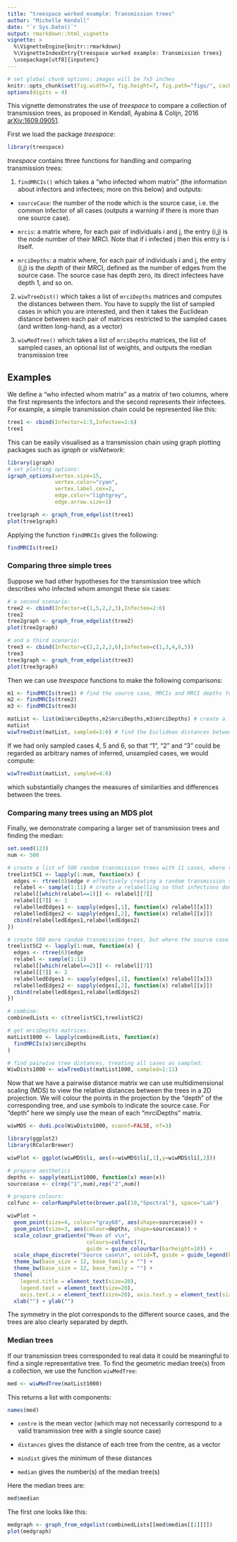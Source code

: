 ```yaml
---
title: "treespace worked example: Transmission trees"
author: "Michelle Kendall"
date: "`r Sys.Date()`"
output: rmarkdown::html_vignette
vignette: >
  %\VignetteEngine{knitr::rmarkdown}
  %\VignetteIndexEntry{treespace worked example: Transmission trees}
  \usepackage[utf8]{inputenc}
---
```

  
  
```r
# set global chunk options: images will be 7x5 inches
knitr::opts_chunk$set(fig.width=7, fig.height=7, fig.path="figs/", cache=FALSE)
options(digits = 4)
```


This vignette demonstrates the use of *treespace* to compare a collection of transmission trees, as proposed in Kendall, Ayabina & Colijn, 2016 [arXiv:1609.09051](http://arxiv.org/abs/1609.09051).

First we load the package *treespace*:

```r
library(treespace)
```

*treespace* contains three functions for handling and comparing transmission trees:

1) `findMRCIs()` which takes a "who infected whom matrix" (the information about infectors and infectees; more on this below) and outputs:

+ `sourceCase`: the number of the node which is the source case, i.e. the common infector of all cases (outputs a warning if there is more than one source case).

+ `mrcis`: a matrix where, for each pair of individuals i and j, the entry (i,j) is the node number of their MRCI. Note that if i infected j then this entry is i itself.

+ `mrciDepths`: a matrix where, for each pair of individuals i and j, the entry (i,j) is the *depth* of their MRCI, defined as the number of edges from the source case. The source case has depth zero, its direct infectees have depth 1, and so on. 

2) `wiwTreeDist()` which takes a list of `mrciDepths` matrices and computes the distances between them. You have to supply the list of sampled cases in which you are interested, and then it takes the Euclidean distance between each pair of matrices restricted to the sampled cases (and written long-hand, as a vector)

3) `wiwMedTree()` which takes a list of `mrciDepths` matrices, the list of sampled cases, an optional list of weights, and outputs the median transmission tree

Examples
---------

We define a "who infected whom matrix" as a matrix of two columns, where the first represents the infectors and the second represents their infectees. For example, a simple transmission chain could be represented like this:
```r
tree1 <- cbind(Infector=1:5,Infectee=2:6) 
tree1
```

This can be easily visualised as a transmission chain using graph plotting packages such as *igraph* or *visNetwork*:

```r
library(igraph)
# set plotting options:
igraph_options(vertex.size=15,
               vertex.color="cyan",
               vertex.label.cex=2,
               edge.color="lightgrey",
               edge.arrow.size=1)

tree1graph <- graph_from_edgelist(tree1)
plot(tree1graph)
```

Applying the function `findMRCIs` gives the following:
```r
findMRCIs(tree1)
```

### Comparing three simple trees

Suppose we had other hypotheses for the transmission tree which describes who infected whom amongst these six cases:
```r
# a second scenario:
tree2 <- cbind(Infector=c(1,5,2,2,3),Infectee=2:6)
tree2
tree2graph <- graph_from_edgelist(tree2)
plot(tree2graph)

# and a third scenario:
tree3 <- cbind(Infector=c(2,2,2,2,6),Infectee=c(1,3,4,6,5)) 
tree3
tree3graph <- graph_from_edgelist(tree3)
plot(tree3graph)
```

Then we can use *treespace* functions to make the following comparisons: 
```r
m1 <- findMRCIs(tree1) # find the source case, MRCIs and MRCI depths for tree 1
m2 <- findMRCIs(tree2)
m3 <- findMRCIs(tree3)

matList <- list(m1$mrciDepths,m2$mrciDepths,m3$mrciDepths) # create a list of the mrciDepths matrices
matList
wiwTreeDist(matList, sampled=1:6) # find the Euclidean distances between these matrices, where all six cases are sampled
```

If we had only sampled cases 4, 5 and 6, so that "1", "2" and "3" could be regarded as arbitrary names of inferred, unsampled cases, we would compute:
```r
wiwTreeDist(matList, sampled=4:6)
```
which substantially changes the measures of similarities and differences between the trees.

### Comparing many trees using an MDS plot

Finally, we demonstrate comparing a larger set of transmission trees and finding the median:

```r
set.seed(123)
num <- 500

# create a list of 500 random transmission trees with 11 cases, where the source case is fixed as case 1:
treelistSC1 <- lapply(1:num, function(x) {
  edges <- rtree(6)$edge # effectively creating a random transmission scenario
  relabel <- sample(1:11) # create a relabelling so that infections don't all happen in numerical order, but we force the source case to be 1:
  relabel[[which(relabel==1)]] <- relabel[[7]]
  relabel[[7]] <- 1
  relabelledEdges1 <- sapply(edges[,1], function(x) relabel[[x]])
  relabelledEdges2 <- sapply(edges[,2], function(x) relabel[[x]])
  cbind(relabelledEdges1,relabelledEdges2)
})

# create 500 more random transmission trees, but where the source case is fixed as case 2:
treelistSC2 <- lapply(1:num, function(x) {
  edges <- rtree(6)$edge 
  relabel <- sample(1:11) 
  relabel[[which(relabel==2)]] <- relabel[[7]]
  relabel[[7]] <- 2
  relabelledEdges1 <- sapply(edges[,1], function(x) relabel[[x]])
  relabelledEdges2 <- sapply(edges[,2], function(x) relabel[[x]])
  cbind(relabelledEdges1,relabelledEdges2)
})

# combine:
combinedLists <- c(treelistSC1,treelistSC2)

# get mrciDepths matrices:
matList1000 <- lapply(combinedLists, function(x)
  findMRCIs(x)$mrciDepths
)

# find pairwise tree distances, treating all cases as sampled:
WiwDists1000 <- wiwTreeDist(matList1000, sampled=1:11)
```

Now that we have a pairwise distance matrix we can use multidimensional scaling (MDS) to view the relative distances between the trees in a 2D projection. We will colour the points in the projection by the "depth" of the corresponding tree, and use symbols to indicate the source case. For "depth" here we simply use the mean of each "mrciDepths" matrix.

```r
wiwMDS <- dudi.pco(WiwDists1000, scannf=FALSE, nf=3)

library(ggplot2)
library(RColorBrewer)

wiwPlot <- ggplot(wiwMDS$li, aes(x=wiwMDS$li[,1],y=wiwMDS$li[,2]))

# prepare aesthetics
depths <- sapply(matList1000, function(x) mean(x))
sourcecase <- c(rep("1",num),rep("2",num))

# prepare colours:
colfunc <- colorRampPalette(brewer.pal(10,"Spectral"), space="Lab")

wiwPlot + 
  geom_point(size=4, colour="gray60", aes(shape=sourcecase)) + 
  geom_point(size=3, aes(colour=depths, shape=sourcecase)) +
  scale_colour_gradientn("Mean of v\n", 
                         colours=colfunc(7),
                         guide = guide_colourbar(barheight=10)) +
  scale_shape_discrete("Source case\n", solid=T, guide = guide_legend(keyheight = 3, keywidth=1.5)) +
  theme_bw(base_size = 12, base_family = "") +
  theme_bw(base_size = 12, base_family = "") +
  theme(
    legend.title = element_text(size=20),
    legend.text = element_text(size=20),
    axis.text.x = element_text(size=20), axis.text.y = element_text(size=20)) +
  xlab("") + ylab("")
```

The symmetry in the plot corresponds to the different source cases, and the trees are also clearly separated by depth.

### Median trees

If our transmission trees corresponded to real data it could be meaningful to find a single representative tree. To find the geometric median tree(s) from a collection, we use the function `wiwMedTree`:

```r
med <- wiwMedTree(matList1000)
```

This returns a list with components:

```r
names(med)
```

* `centre` is the mean vector (which may not necessarily correspond to a valid transmission tree with a single source case)

* `distances` gives the distance of each tree from the centre, as a vector

* `mindist` gives the minimum of these distances

* `median` gives the number(s) of the median tree(s)

Here the median trees are:

```r
med$median
```

The first one looks like this:

```r
medgraph <- graph_from_edgelist(combinedLists[[med$median[[1]]]])
plot(medgraph)
```